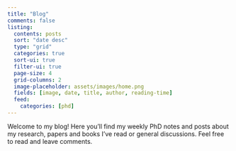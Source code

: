 ```yaml
---
title: "Blog"
comments: false
listing:
  contents: posts
  sort: "date desc"
  type: "grid"
  categories: true
  sort-ui: true
  filter-ui: true
  page-size: 4
  grid-columns: 2
  image-placeholder: assets/images/home.png
  fields: [image, date, title, author, reading-time]
  feed:
    categories: [phd]
---
```


Welcome to my blog! Here you'll find my weekly PhD notes and posts about my research, papers and books I've read or general discussions. Feel free to read and leave comments.
